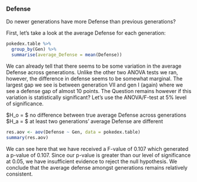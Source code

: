 ### Defense

Do newer generations have more Defense than previous generations?

First, let's take a look at the average Defense for each generation:

```r
pokedex.table %>%
  group_by(Gen) %>%
  summarise(average_Defense = mean(Defense))

```

We can already tell that there seems to be some variation in the average Defense across generations. Unlike the other two ANOVA tests we ran, however, the difference in defense seems to be somewhat marginal. The largest gap we see is between generation VII and gen I (again) where we see a defense gap of almost 10 points. The Question remains however if this variation is statistically significant? Let's use the ANOVA/F-test at 5% level of significance.

$H_o = $ no difference between true average Defense across generations
$H_a = $ at least two generations' average Defense are different

```r
res.aov <- aov(Defense ~ Gen, data = pokedex.table)
summary(res.aov)
```

We can see here that we have received a F-value of 0.107 which generated a p-value of 0.107. Since our p-value is greater than our level of significance at 0.05, we have insufficient evidence to reject the null hypothesis. We conclude that the average defense amongst generations remains relatively consistent. 

